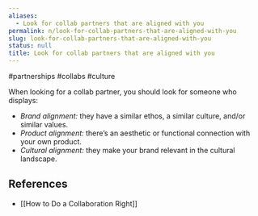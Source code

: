 ```yaml
---
aliases:
  - Look for collab partners that are aligned with you
permalink: n/look-for-collab-partners-that-are-aligned-with-you
slug: look-for-collab-partners-that-are-aligned-with-you
status: null
title: Look for collab partners that are aligned with you
---
```

#partnerships #collabs #culture

When looking for a collab partner, you should look for someone who displays:

- _Brand alignment:_ they have a similar ethos, a similar culture, and/or similar values.
- _Product alignment:_ there’s an aesthetic or functional connection with your own product.
- _Cultural alignment:_ they make your brand relevant in the cultural landscape.

## References

- [[How to Do a Collaboration Right]]
